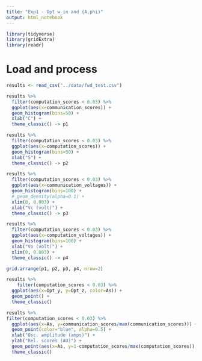 ```yaml
---
title: "Exp1 - Opt w_in and {A,phi)"
output: html_notebook
---
```


```r
library(tidyverse)
library(gridExtra)
library(readr)
```

# Load and process

```r
results <- read_csv("../data/fwd_test.csv")
```

```r
results %>% 
  filter(computation_scores < 0.03) %>%
  ggplot(aes(x=communication_scores)) +
  geom_histogram(bins=50) + 
  xlab("C") +
  theme_classic() -> p1

results %>% 
  filter(computation_scores < 0.03) %>%
  ggplot(aes(x=computation_scores)) +
  geom_histogram(bins=50) + 
  xlab("S") +
  theme_classic() -> p2

results %>% 
  filter(computation_scores < 0.03) %>%
  ggplot(aes(x=communication_voltages)) +
  geom_histogram(bins=100) +
  # geom_density(alpha=0.1) +
  xlim(0, 0.003) +
  xlab("Vc (volt)") +
  theme_classic() -> p3

results %>% 
  filter(computation_scores < 0.03) %>%
  ggplot(aes(x=computation_voltages)) +
  geom_histogram(bins=100) +
  xlab("Vo (volt)") +
  xlim(0, 0.003) +
  theme_classic() -> p4

grid.arrange(p1, p2, p3, p4, nrow=2)
```


```r
results %>% 
    filter(computation_scores < 0.03) %>%
  ggplot(aes(x=Opt_y, y=Opt_z, color=As)) +
  geom_point() + 
  theme_classic()
```

```r
results %>% 
filter(computation_scores < 0.03) %>%
  ggplot(aes(x=As, y=communication_scores/max(communication_scores))) +
  geom_point(color="blue", alpha=0.5) + 
  xlab("Osc. amplitude (amps)") +
  ylab("Rel. scores (AU)") +
  geom_point(aes(x=As, y=1-computation_scores/max(computation_scores)), color="black") + 
  theme_classic()
```